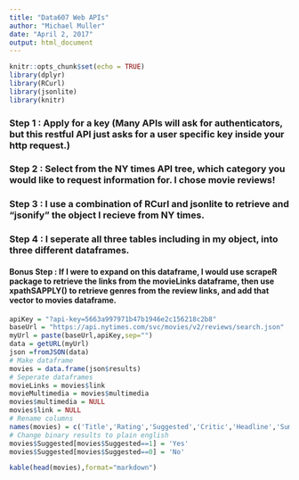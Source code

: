 ---
title: "Data607 Web APIs"
author: "Michael Muller"
date: "April 2, 2017"
output: html_document
---

```{r setup, include=FALSE}
knitr::opts_chunk$set(echo = TRUE)
library(dplyr)
library(RCurl)
library(jsonlite)
library(knitr)
```

### Step 1 : Apply for a key (Many APIs will ask for authenticators, but this restful API just asks for a user specific key inside your http request.)
### Step 2 : Select from the NY times API tree, which category you would like to request information for. I chose movie reviews!
### Step 3 : I use a combination of RCurl and jsonlite to retrieve and "jsonify" the object I recieve from NY times.
### Step 4 : I seperate all three tables including in my object, into three different dataframes.
#### Bonus Step : If I were to expand on this dataframe, I would use scrapeR package to retrieve the links from the movieLinks dataframe, then use xpathSAPPLY() to retrieve genres from the review links, and add that vector to movies dataframe.

```{r}
apiKey = "?api-key=5663a997971b47b1946e2c156218c2b8"
baseUrl = "https://api.nytimes.com/svc/movies/v2/reviews/search.json"
myUrl = paste(baseUrl,apiKey,sep="")
data = getURL(myUrl)
json =fromJSON(data)
# Make dataframe
movies = data.frame(json$results)
# Seperate dataframes
movieLinks = movies$link
movieMultimedia = movies$multimedia
movies$multimedia = NULL
movies$link = NULL
# Rename columns
names(movies) = c('Title','Rating','Suggested','Critic','Headline','Summary','Publication date','Release date','Updated date')
# Change binary results to plain english
movies$Suggested[movies$Suggested==1] = 'Yes'
movies$Suggested[movies$Suggested==0] = 'No'

```

```{r results='asis',error=F,warning=F}

kable(head(movies),format="markdown")
```

